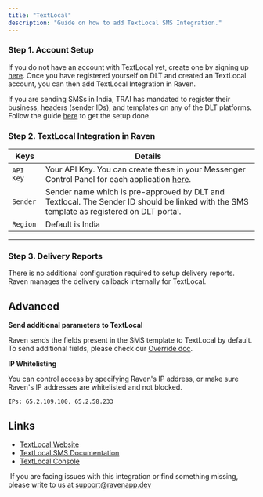 ```yaml
---
title: "TextLocal"
description: "Guide on how to add TextLocal SMS Integration."
---
```


### Step 1. Account Setup

If you do not have an account with TextLocal yet, create one by signing up
[here](https://www.textlocal.com/signup/). Once you have registered yourself on
DLT and created an TextLocal account, you can then add TextLocal Integration in
Raven.

<Note>

If you are sending SMSs in India, TRAI has mandated to register their business,
headers (sender IDs), and templates on any of the DLT platforms. Follow the
guide [here](https://www.textlocal.in/tcccpr-trai-dlt-registration/) to get the
setup done.

</Note>

### Step 2. TextLocal Integration in Raven

| Keys      | Details                                                                                                                                         |
| --------- | ----------------------------------------------------------------------------------------------------------------------------------------------- |
| `API Key` | Your API Key. You can create these in your Messenger Control Panel for each application [here](https://control.textlocal.in/settings/apikeys/). |
| `Sender`  | Sender name which is pre-approved by DLT and Textlocal. The Sender ID should be linked with the SMS template as registered on DLT portal.       |
| `Region`  | Default is India                                                                                                                                |

---

### Step 3. Delivery Reports

There is no additional configuration required to setup delivery reports. Raven
manages the delivery callback internally for TextLocal.

## Advanced

**Send additional parameters to TextLocal**

Raven sends the fields present in the SMS template to TextLocal by default. To
send additional fields, please check our [Override doc](/sms/sms-template).

**IP Whitelisting**

You can control access by specifying Raven's IP address, or make sure Raven's IP
addresses are whitelisted and not blocked.

    IPs: 65.2.109.100, 65.2.58.233

## Links

- [TextLocal Website](https://www.textlocal.in/)
- [TextLocal SMS Documentation](https://api.textlocal.in/docs/sendsms)
- [TextLocal Console](https://control.textlocal.in/)​

​<Info> If you are facing issues with this integration or find something
missing, please write to us at support@ravenapp.dev </Info>

